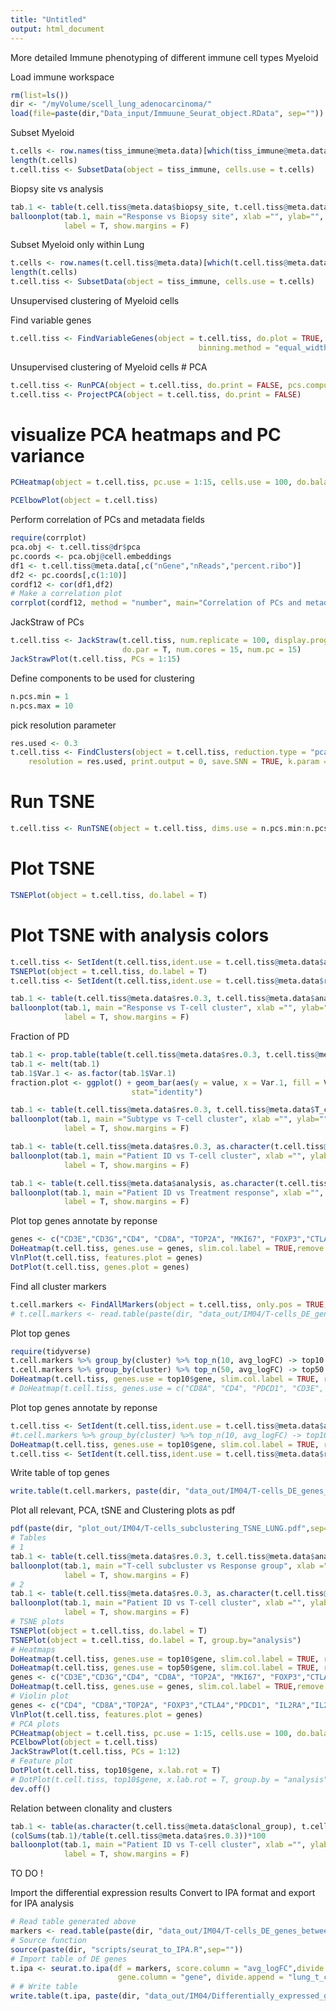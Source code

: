 ```yaml
---
title: "Untitled"
output: html_document
---
```


More detailed Immune phenotyping of different immune cell types
Myeloid 

Load immune workspace
```r
rm(list=ls())
dir <- "/myVolume/scell_lung_adenocarcinoma/"
load(file=paste(dir,"Data_input/Immuune_Seurat_object.RData", sep=""))
```

Subset Myeloid
```r
t.cells <- row.names(tiss_immune@meta.data)[which(tiss_immune@meta.data$immune_subtype_annotation == "T-cells")]
length(t.cells)
t.cell.tiss <- SubsetData(object = tiss_immune, cells.use = t.cells)
```

<!-- Save Myeloid workspace  -->
<!-- ```{r} -->
<!-- save(t.cell.tiss, file = "/myVolume/sclung_adeno/R_objects/04_tiss_subset_190128_Myeloid.RData") -->
<!-- ``` -->

Biopsy site vs analysis 
```r
tab.1 <- table(t.cell.tiss@meta.data$biopsy_site, t.cell.tiss@meta.data$analysis)
balloonplot(tab.1, main ="Response vs Biopsy site", xlab ="", ylab="",
            label = T, show.margins = F)
```

Subset Myeloid only within Lung 
```r
t.cells <- row.names(t.cell.tiss@meta.data)[which(t.cell.tiss@meta.data$biopsy_site == "Lung")]
length(t.cells)
t.cell.tiss <- SubsetData(object = tiss_immune, cells.use = t.cells)
```

Unsupervised clustering of Myeloid cells

Find variable genes
```r
t.cell.tiss <- FindVariableGenes(object = t.cell.tiss, do.plot = TRUE, x.high.cutoff = Inf, y.cutoff = 1, num.bin = 20, 
                                          binning.method = "equal_width", do.recalc = T, x.low.cutoff=1)
```

Unsupervised clustering of Myeloid cells
# PCA
```r
t.cell.tiss <- RunPCA(object = t.cell.tiss, do.print = FALSE, pcs.compute = )
t.cell.tiss <- ProjectPCA(object = t.cell.tiss, do.print = FALSE)
```

# visualize PCA heatmaps and PC variance
```r
PCHeatmap(object = t.cell.tiss, pc.use = 1:15, cells.use = 100, do.balanced = TRUE, label.columns = FALSE, num.genes = 10)
```

```r
PCElbowPlot(object = t.cell.tiss)
```

Perform correlation of PCs and metadata fields
```r
require(corrplot)
pca.obj <- t.cell.tiss@dr$pca
pc.coords <- pca.obj@cell.embeddings
df1 <- t.cell.tiss@meta.data[,c("nGene","nReads","percent.ribo")]
df2 <- pc.coords[,c(1:10)]
cordf12 <- cor(df1,df2)
# Make a correlation plot
corrplot(cordf12, method = "number", main="Correlation of PCs and metadata")
```

JackStraw of PCs 
```r
t.cell.tiss <- JackStraw(t.cell.tiss, num.replicate = 100, display.progress = T, 
                         do.par = T, num.cores = 15, num.pc = 15)
JackStrawPlot(t.cell.tiss, PCs = 1:15)
```


Define components to be used for clustering 
```r
n.pcs.min = 1
n.pcs.max = 10
```

pick resolution parameter
```r
res.used <- 0.3
t.cell.tiss <- FindClusters(object = t.cell.tiss, reduction.type = "pca", dims.use = n.pcs.min:n.pcs.max, 
    resolution = res.used, print.output = 0, save.SNN = TRUE, k.param = 10, force.recalc = T)
```

# Run TSNE
```r
t.cell.tiss <- RunTSNE(object = t.cell.tiss, dims.use = n.pcs.min:n.pcs.max, seed.use = 10, perplexity=30)
```

# Plot TSNE
```r
TSNEPlot(object = t.cell.tiss, do.label = T)
```


# Plot TSNE with analysis colors 
```r
t.cell.tiss <- SetIdent(t.cell.tiss,ident.use = t.cell.tiss@meta.data$analysis)
TSNEPlot(object = t.cell.tiss, do.label = T)
t.cell.tiss <- SetIdent(t.cell.tiss,ident.use = t.cell.tiss@meta.data$res.0.3)
```

```r
tab.1 <- table(t.cell.tiss@meta.data$res.0.3, t.cell.tiss@meta.data$analysis)
balloonplot(tab.1, main ="Response vs T-cell cluster", xlab ="", ylab="",
            label = T, show.margins = F)
```
Fraction of PD
```r
tab.1 <- prop.table(table(t.cell.tiss@meta.data$res.0.3, t.cell.tiss@meta.data$analysis), margin = 1)
tab.1 <- melt(tab.1)
tab.1$Var.1 <- as.factor(tab.1$Var.1)
fraction.plot <- ggplot() + geom_bar(aes(y = value, x = Var.1, fill = Var.2), data = tab.1,
                           stat="identity")
```

```r
tab.1 <- table(t.cell.tiss@meta.data$res.0.3, t.cell.tiss@meta.data$T_cell_subtype_annotation)
balloonplot(tab.1, main ="Subtype vs T-cell cluster", xlab ="", ylab="",
            label = T, show.margins = F)
```


```r
tab.1 <- table(t.cell.tiss@meta.data$res.0.3, as.character(t.cell.tiss@meta.data$patient_id))
balloonplot(tab.1, main ="Patient ID vs T-cell cluster", xlab ="", ylab="",
            label = T, show.margins = F)
```

```r
tab.1 <- table(t.cell.tiss@meta.data$analysis, as.character(t.cell.tiss@meta.data$patient_id))
balloonplot(tab.1, main ="Patient ID vs Treatment response", xlab ="", ylab="",
            label = T, show.margins = F)
```

Plot top genes annotate by reponse
```r
genes <- c("CD3E","CD3G","CD4", "CD8A", "TOP2A", "MKI67", "FOXP3","CTLA4", "IL2RA", "PDCD1")
DoHeatmap(t.cell.tiss, genes.use = genes, slim.col.label = TRUE,remove.key = TRUE, cex.row = 5, use.scaled = T)
VlnPlot(t.cell.tiss, features.plot = genes)
DotPlot(t.cell.tiss, genes.plot = genes)
```

Find all cluster markers 
```r
t.cell.markers <- FindAllMarkers(object = t.cell.tiss, only.pos = TRUE, min.pct = 0.25, thresh.use = 0.25)
# t.cell.markers <- read.table(paste(dir, "data_out/IM04/T-cells_DE_genes_between_subclusters_Lung.csv",sep=""))
```

Plot top genes 
```r
require(tidyverse)
t.cell.markers %>% group_by(cluster) %>% top_n(10, avg_logFC) -> top10
t.cell.markers %>% group_by(cluster) %>% top_n(50, avg_logFC) -> top50
DoHeatmap(t.cell.tiss, genes.use = top10$gene, slim.col.label = TRUE, remove.key = TRUE, cex.row = 5)
# DoHeatmap(t.cell.tiss, genes.use = c("CD8A", "CD4", "PDCD1", "CD3E", "TOP2A"), slim.col.label = TRUE, remove.key = TRUE, cex.row = 5, use.scaled = F)
```

Plot top genes annotate by reponse
```r
t.cell.tiss <- SetIdent(t.cell.tiss,ident.use = t.cell.tiss@meta.data$analysis)
#t.cell.markers %>% group_by(cluster) %>% top_n(10, avg_logFC) -> top10
DoHeatmap(t.cell.tiss, genes.use = top10$gene, slim.col.label = TRUE, remove.key = TRUE, cex.row = 5)
t.cell.tiss <- SetIdent(t.cell.tiss,ident.use = t.cell.tiss@meta.data$res.0.3)
```



Write table of top genes 
```r
write.table(t.cell.markers, paste(dir, "data_out/IM04/T-cells_DE_genes_between_subclusters_Lung.csv",sep=""))
```



Plot all relevant, PCA, tSNE and Clustering plots as pdf 
```r
pdf(paste(dir, "plot_out/IM04/T-cells_subclustering_TSNE_LUNG.pdf",sep=""),width = 10,height = 7)
# Tables
# 1
tab.1 <- table(t.cell.tiss@meta.data$res.0.3, t.cell.tiss@meta.data$analysis)
balloonplot(tab.1, main ="T-cell subcluster vs Response group", xlab ="", ylab="",
            label = T, show.margins = F)
# 2
tab.1 <- table(t.cell.tiss@meta.data$res.0.3, as.character(t.cell.tiss@meta.data$patient_id))
balloonplot(tab.1, main ="Patient ID vs T-cell cluster", xlab ="", ylab="",
            label = T, show.margins = F)
# TSNE plots 
TSNEPlot(object = t.cell.tiss, do.label = T)
TSNEPlot(object = t.cell.tiss, do.label = T, group.by="analysis")
# Heatmaps
DoHeatmap(t.cell.tiss, genes.use = top10$gene, slim.col.label = TRUE, remove.key = TRUE, cex.row = 5, title = "Top 10 DE genes")
DoHeatmap(t.cell.tiss, genes.use = top50$gene, slim.col.label = TRUE, remove.key = TRUE, cex.row = 5, title = "Top 50 DE genes")
genes <- c("CD3E","CD3G","CD4", "CD8A", "TOP2A", "MKI67", "FOXP3","CTLA4", "IL2RA", "PDCD1")
DoHeatmap(t.cell.tiss, genes.use = genes, slim.col.label = TRUE,remove.key = TRUE, cex.row = 5, use.scaled = T)
# Violin plot 
genes <- c("CD4", "CD8A","TOP2A", "FOXP3","CTLA4","PDCD1", "IL2RA","IL2RB")
VlnPlot(t.cell.tiss, features.plot = genes)
# PCA plots 
PCHeatmap(object = t.cell.tiss, pc.use = 1:15, cells.use = 100, do.balanced = TRUE, label.columns = FALSE, num.genes = 10)
PCElbowPlot(object = t.cell.tiss)
JackStrawPlot(t.cell.tiss, PCs = 1:12)
# Feature plot
DotPlot(t.cell.tiss, top10$gene, x.lab.rot = T)
# DotPlot(t.cell.tiss, top10$gene, x.lab.rot = T, group.by = "analysis")
dev.off()
```

Relation between clonality and clusters 
```r
tab.1 <- table(as.character(t.cell.tiss@meta.data$clonal_group), t.cell.tiss@meta.data$res.0.3)
(colSums(tab.1)/table(t.cell.tiss@meta.data$res.0.3))*100
balloonplot(tab.1, main ="Patient ID vs T-cell cluster", xlab ="", ylab="",
            label = T, show.margins = F)
```


TO DO ! 

Import the differential expression results 
Convert to IPA format and export for IPA analysis
```r
# Read table generated above 
markers <- read.table(paste(dir, "data_out/IM04/T-cells_DE_genes_between_subclusters_Lung.csv",sep=""))
# Source function 
source(paste(dir, "scripts/seurat_to_IPA.R",sep=""))
# Import table of DE genes 
t.ipa <- seurat.to.ipa(df = markers, score.column = "avg_logFC",divide.by.column = "cluster",
                        gene.column = "gene", divide.append = "lung_t_cell")
# # Write table 
write.table(t.ipa, paste(dir, "data_out/IM04/Differentially_expressed_genes_Tcell_clusters_LUNG.txt",sep=""), row.names = T, quote=F, sep="\t")
```


